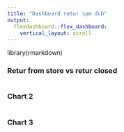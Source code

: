 ```yaml
---
title: "Dashboard retur spm dcb"
output: 
  flexdashboard::flex_dashboard:
    vertical_layout: scroll
---
```

library(rmarkdown)

    
### Retur from store vs retur closed
    
```r
```
    
### Chart 2

```r
```

### Chart 3

```r
```

